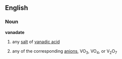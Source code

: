 ==English==
===Noun===
'''vanadate'''
#{{chemistry}} any [[salt]] of [[vanadic acid]]
#{{chemistry}} any of the corresponding [[anion]]s, VO<sub>3</sub>, VO<sub>4</sub>, or V<sub>2</sub>O<sub>7</sub>